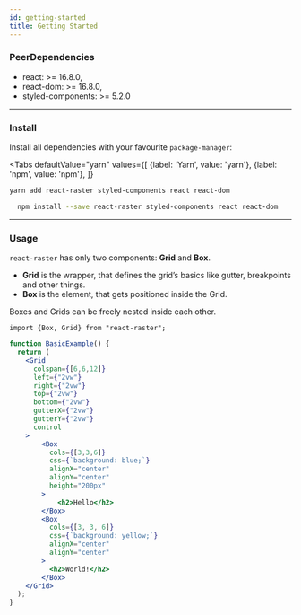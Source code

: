 ```yaml
---
id: getting-started
title: Getting Started
---
```


### PeerDependencies

- react: >= 16.8.0,
- react-dom: >= 16.8.0,
- styled-components: >= 5.2.0
---

### Install
Install all dependencies with your favourite `package-manager`:


<Tabs
  defaultValue="yarn"
  values={[
    {label: 'Yarn', value: 'yarn'},
    {label: 'npm', value: 'npm'},
  ]}
>
<TabItem value="yarn">

```bash
yarn add react-raster styled-components react react-dom
```  

</TabItem>
<TabItem value="npm">

```bash 
  npm install --save react-raster styled-components react react-dom
```

</TabItem>
</Tabs>


---
### Usage
`react-raster` has only two components: **Grid** and **Box**.
- **Grid** is the wrapper, that defines the grid’s basics like gutter, breakpoints and other things.
- **Box** is the element, that gets positioned inside the Grid.

Boxes and Grids can be freely nested inside each other.

```tsx
import {Box, Grid} from "react-raster";
```  


```jsx live
function BasicExample() {
  return (
    <Grid
      colspan={[6,6,12]}
      left={"2vw"}
      right={"2vw"}
      top={"2vw"}
      bottom={"2vw"}
      gutterX={"2vw"}
      gutterY={"2vw"}
      control
    >
        <Box 
          cols={[3,3,6]}
          css={`background: blue;`}
          alignX="center"
          alignY="center"
          height="200px"
        >
            <h2>Hello</h2>
        </Box>
        <Box 
          cols={[3, 3, 6]} 
          css={`background: yellow;`}
          alignX="center"
          alignY="center"
        >
          <h2>World!</h2>
        </Box>
    </Grid>
  );
}
```